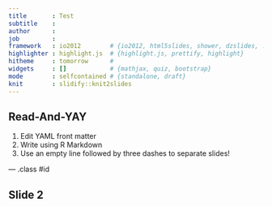 ```yaml
---
title       : Test
subtitle    : 
author      : 
job         : 
framework   : io2012        # {io2012, html5slides, shower, dzslides, ...}
highlighter : highlight.js  # {highlight.js, prettify, highlight}
hitheme     : tomorrow      # 
widgets     : []            # {mathjax, quiz, bootstrap}
mode        : selfcontained # {standalone, draft}
knit        : slidify::knit2slides
---
```


## Read-And-YAY

1. Edit YAML front matter
2. Write using R Markdown
3. Use an empty line followed by three dashes to separate slides!

--- .class #id 

## Slide 2




